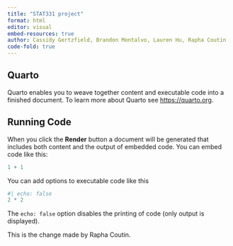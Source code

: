 ```yaml
---
title: "STAT331 project"
format: html
editor: visual
embed-resources: true
author: Cassidy Gertzfield, Brandon Montalvo, Lauren Hu, Rapha Coutin
code-fold: true
---
```


## Quarto

Quarto enables you to weave together content and executable code into a finished document. To learn more about Quarto see <https://quarto.org>.

## Running Code

When you click the **Render** button a document will be generated that includes both content and the output of embedded code. You can embed code like this:

```r
1 + 1
```

You can add options to executable code like this

```r
#| echo: false
2 * 2
```

The `echo: false` option disables the printing of code (only output is displayed).

This is the change made by Rapha Coutin.
